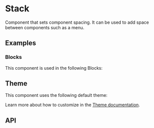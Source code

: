 
# Stack
Component that sets component spacing. It can be used to add
space between components such as a menu.

## Examples
<StoryRenderer path="components/Stack.story.tsx" name="Simple" storybookKey="components-layout-stack--simple" />

### Blocks
This component is used in the following Blocks:

<Cards>
  <Cards.Card title="Forgot Password" href="/blocks/authentication/forgot-password" />
  <Cards.Card title="Login" href="/blocks/authentication/login" />
  <Cards.Card title="MFA" href="/blocks/authentication/mfa" />
  <Cards.Card title="Register" href="/blocks/authentication/register" />
  <Cards.Card title="Not Found" href="/blocks/foundation/not-found" />
  <Cards.Card title="Contact" href="/blocks/foundation/contact" />
  <Cards.Card title="Billing" href="/blocks/administration/billing" />
  <Cards.Card title="Pricing" href="/blocks/administration/pricing" />
  <Cards.Card title="Team" href="/blocks/administration/team" />
  <Cards.Card title="Profile" href="/blocks/administration/profile" />
  <Cards.Card title="Timeline" href="/blocks/foundation/timeline" />
</Cards>

## Theme
This component uses the following default theme:

<ThemeRender name="stack" />

Learn more about how to customize in the [Theme documentation](/docs/theme/getting-started).

## API
<PropsTable name="Stack" />
